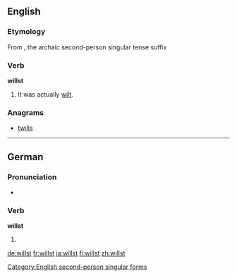 ==English==

===Etymology===
From {{term|will}} {{term|-st}}, the archaic second-person singular tense suffix

===Verb===
'''willst'''

# {{context|archaic}} {{form of|Incorrect [[second-person singular]] form|will}} It was actually [[wilt]].

===Anagrams===
* [[twills#English|twills]]

[[Category:English second-person singular forms]]

----

==German==

===Pronunciation===
* {{IPA|/vɪlst/|lang=de}}

===Verb===
'''willst'''

# {{de-verb form of|wollen|2|s|g}}

[[de:willst]]
[[fr:willst]]
[[ja:willst]]
[[fi:willst]]
[[zh:willst]]